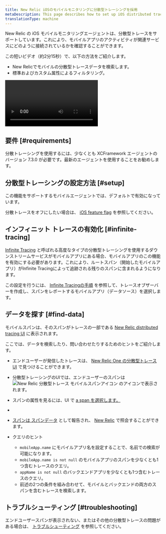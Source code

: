 ```yaml
---
title: New Relic iOSのモバイルモニタリングに分散型トレーシングを採用
metaDescription: This page describes how to set up iOS distributed tracing.
translationType: machine
---
```



New Relic の iOS モバイルモニタリングエージェントは、分散型トレースをサポートしています。これにより、モバイルアプリのアクティビティが関連サービスにどのように接続されているかを確認することができます。

この短いビデオ（約2分15秒）で、以下の方法をご紹介します。

* New Relicでモバイルの分散型トレースデータを検索します。
* 標準およびカスタム属性によるフィルタリング。

<Video
  id="tkAxeE5cT2Q"
  type="youtube"
/>

## 要件 [#requirements]

分散トレーシングを使用するには、少なくとも XCFramework エージェントのバージョン 7.3.0 が必要です。最新のエージェントを使用することをお勧めします。

## 分散型トレーシングの設定方法 [#setup]

この機能をサポートするモバイルエージェントでは、デフォルトで有効になっています。

分散トレースをオフにしたい場合は、 [iOS feature flag](/docs/mobile-monitoring/new-relic-mobile-ios/api-guides/ios-agent-configuration-feature-flags/#dt) を参照してください。

## インフィニット トレースの有効化 [#infinite-tracing]

[Infinite Tracing](/docs/distributed-tracing/infinite-tracing/introduction-infinite-tracing) と呼ばれる高度なタイプの分散型トレーシングを使用するダウンストリームサービスがモバイルアプリにある場合、モバイルアプリのこの機能を有効にする必要があります。これにより、ルートスパン（開始したモバイルアプリ）がInfinite Tracingによって追跡される残りのスパンに含まれるようになります。

この設定を行うには、 [Infinite Tracingの手順](/docs/distributed-tracing/infinite-tracing/set-trace-observer) を参照して、トレースオブザーバーを作成し、スパンをレポートするモバイルアプリ（データソース）を選択します。

## データを探す [#find-data]

モバイルスパンは、そのスパンがトレースの一部である [New Relic distributed tracing UI](/docs/understand-dependencies/distributed-tracing/ui-data/additional-distributed-tracing-features-new-relic-one/) に表示されます。

ここでは、データを検索したり、問い合わせたりするためのヒントをご紹介します。

* エンドユーザーが発信したトレースは、 [New Relic One の分散型トレース UI](/docs/understand-dependencies/distributed-tracing/ui-data/additional-distributed-tracing-features-new-relic-one) で見つけることができます。

* 分散型トレーシングのUIでは、エンドユーザーのスパンは <img
    src={mobileIcon}
    title="New Relic 分散型トレース モバイルスパンアイコン"
    alt="New Relic 分散型トレース モバイルスパンアイコン"
  /> のアイコンで表示されます。

* スパンの属性を見るには、UI で [a span を選択します。](/docs/apm/distributed-tracing/ui-data/understand-use-distributed-tracing-data#span-details)

* [](/docs/apm/distributed-tracing/ui-data/understand-use-distributed-tracing-data#span-details)

* [スパンは ](/docs/apm/distributed-tracing/ui-data/understand-use-distributed-tracing-data#span-details)[スパンデータ](/attribute-dictionary/?event=Span) として報告され、 [New Relic](/docs/using-new-relic/data/understand-data/query-new-relic-data) で照会することができます。

* クエリのヒント

  * `mobileApp.name` にモバイルアプリ名を設定することで、名前での検索が可能になります。
  * `mobileApp.name is not null` のモバイルアプリのスパンを少なくとも1つ含むトレースのクエリ。
  * `appName is not null` のバックエンドアプリを少なくとも1つ含むトレースのクエリ。
  * 前述の2つの条件を組み合わせて、モバイルとバックエンドの両方のスパンを含むトレースを検索します。

## トラブルシューティング [#troubleshooting]

エンドユーザースパンが表示されない、またはその他の分散型トレースの問題がある場合は、 [トラブルシューティング](/docs/apm/distributed-tracing/troubleshooting/troubleshooting-missing-trace-data) を参照してください。
